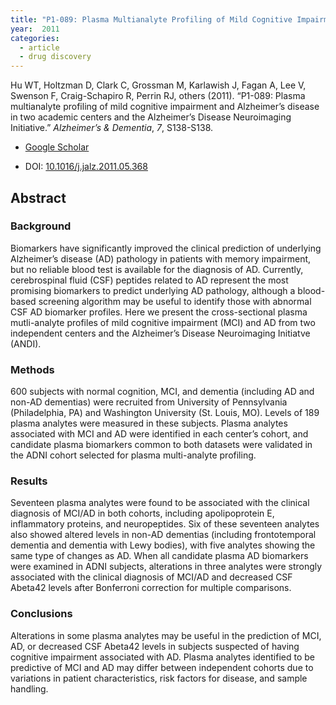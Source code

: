 ```yaml
---
title: "P1-089: Plasma Multianalyte Profiling of Mild Cognitive Impairment and Alzheimer's Disease in Two Academic Centers and the Alzheimer's Disease Neuroimaging Initiative"
year:  2011 
categories:
  - article
  - drug discovery
---
```


Hu WT, Holtzman D, Clark C, Grossman M, Karlawish J, Fagan A, Lee V, Swenson F, Craig-Schapiro R, Perrin RJ, others (2011). “P1-089: Plasma multianalyte profiling of mild cognitive impairment and Alzheimer's disease in two academic centers and the Alzheimer's Disease Neuroimaging Initiative.” _Alzheimer's & Dementia_, *7*, S138-S138.

- [Google Scholar](https://scholar.google.com/scholar?hl=en&as_sdt=0%2C7&q=P1+089+Plasma+multianalyte+profiling+of+mild+cognitive+impairment+and+Alzheimer+s+disease+in+two+academic+centers+and+the+Alzheimer+s+Disease+Neuroimaging+Initiative2011&btnG=) 

- DOI: [10.1016/j.jalz.2011.05.368](https://doi.org/10.1016/j.jalz.2011.05.368)

## Abstract

### Background

Biomarkers have significantly improved the clinical prediction of underlying Alzheimer's disease (AD) pathology in patients with memory impairment, but no reliable blood test is available for the diagnosis of AD. Currently, cerebrospinal fluid (CSF) peptides related to AD represent the most promising biomarkers to predict underlying AD pathology, although a blood-based screening algorithm may be useful to identify those with abnormal CSF AD biomarker profiles. Here we present the cross-sectional plasma mutli-analyte profiles of mild cognitive impairment (MCI) and AD from two independent centers and the Alzheimer's Disease Neuroimaging Initiatve (ANDI).

### Methods

600 subjects with normal cognition, MCI, and dementia (including AD and non-AD dementias) were recruited from University of Pennsylvania (Philadelphia, PA) and Washington University (St. Louis, MO). Levels of 189 plasma analytes were measured in these subjects. Plasma analytes associated with MCI and AD were identified in each center's cohort, and candidate plasma biomarkers common to both datasets were validated in the ADNI cohort selected for plasma multi-analyte profiling.

### Results

Seventeen plasma analytes were found to be associated with the clinical diagnosis of MCI/AD in both cohorts, including apolipoprotein E, inflammatory proteins, and neuropeptides. Six of these seventeen analytes also showed altered levels in non-AD dementias (including frontotemporal dementia and dementia with Lewy bodies), with five analytes showing the same type of changes as AD. When all candidate plasma AD biomarkers were examined in ADNI subjects, alterations in three analytes were strongly associated with the clinical diagnosis of MCI/AD and decreased CSF Abeta42 levels after Bonferroni correction for multiple comparisons.

### Conclusions

Alterations in some plasma analytes may be useful in the prediction of MCI, AD, or decreased CSF Abeta42 levels in subjects suspected of having cognitive impairment associated with AD. Plasma analytes identified to be predictive of MCI and AD may differ between independent cohorts due to variations in patient characteristics, risk factors for disease, and sample handling.

